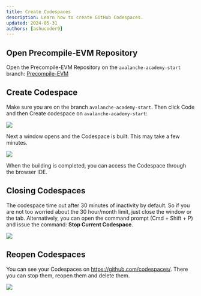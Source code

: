 ```yaml
---
title: Create Codespaces
description: Learn how to create GitHub Codespaces.
updated: 2024-05-31
authors: [ashucoder9]
---
```


## Open Precompile-EVM Repository

Open the Precompile-EVM Repository on the `avalanche-academy-start` branch: [Precompile-EVM](https://github.com/ava-labs/precompile-evm/tree/avalanche-academy-start)

## Create Codespace

Make sure you are on the branch `avalanche-academy-start`. Then click Code and then Create codespace on `avalanche-academy-start`:

![](/course/customizing-evm/10.png)

Next a window opens and the Codespace is built. This may take a few minutes.

![](/course/customizing-evm/11.png)

When the building is completed, you can access the Codespace through the browser IDE.

## Closing Codespaces

The codespace time out after 30 minutes of inactivity by default. So if you are not too worried about the 30 hour/month limit, just close the window or the tab. Alternatively, you can open the command prompt (Cmd + Shift + P) and issue the command: **Stop Current Codespace**.

![](/course/customizing-evm/12.png)

## Reopen Codespaces

You can see your Codespaces on https://github.com/codespaces/. There you can stop them, reopen them and delete them.

![](/course/customizing-evm/13.png)